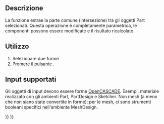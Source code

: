 <languages/>

{{Docnav/it
|[[Part_Fuse/it|Unione]]
|[[Part_JoinConnect/it|Congiungi oggetti]]
|[[Part_Workbench/it|Part]]
|IconL=Part_Fuse.svg
|IconR=Part_JoinConnect.svg
|IconC=Workbench_Part.svg
}}

{{GuiCommand/it
|Name=Part Common
|Name/it=Part Intersezione
|MenuLocation=Parte → Operazioni booleane → Intersezione
|Workbenches=[[Part_Workbench/it|Part]]
|SeeAlso=[[Part_Boolean/it|Part Operazione booleana]], [[Part_Cut/it|Part Taglio]], [[Part_Fuse/it|Part Unione]]
}}

<span id="Description"></span>
==Descrizione==

<div class="mw-translate-fuzzy">
La funzione  estrae la parte comune (intersezione) tra gli oggetti Part selezionati. Questa operazione è completamente parametrica, le componenti possono essere modificate e il risultato ricalcolato.
</div>

<span id="Usage"></span>
== Utilizzo ==

<div class="mw-translate-fuzzy">
# Selezionare due forme 
# Premere il pulsante {{Button|[[Image:Part_Common.svg|16px|link=Part_Common]] [[Part_Common/it|Intersezione]]}}.
</div>

<span id="Supported_inputs"></span>
== Input supportati ==

Gli oggetti di input devono essere forme [[OpenCASCADE/it|OpenCASCADE]]. Esempi: materiale realizzato con gli ambienti Part, PartDesign e Sketcher. Non mesh (a meno che non siano state convertite in forme): per le mesh, ci sono strumenti booleani specifici nell'ambiente MeshDesign.


{{Docnav/it
|[[Part_Fuse/it|Unione]]
|[[Part_JoinConnect/it|Congiungi oggetti]]
|[[Part_Workbench/it|Part]]
|IconL=Part_Fuse.svg
|IconR=Part_JoinConnect.svg
|IconC=Workbench_Part.svg
}}

{{Part_Tools_navi{{#translation:}}}}
{{Userdocnavi{{#translation:}}}}